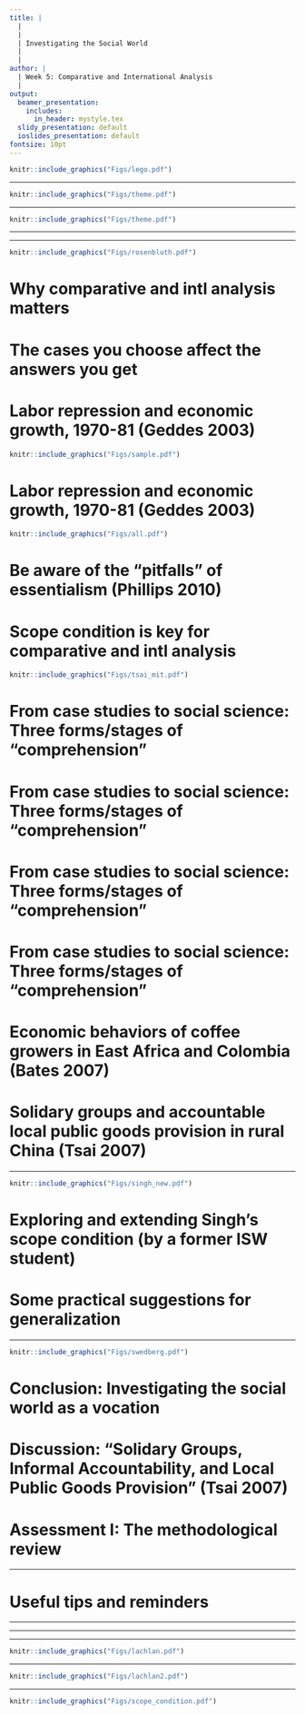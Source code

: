```yaml
---
title: |
  |
  |
  | Investigating the Social World
  |
  |
author: |
  | Week 5: Comparative and International Analysis
  |
output:
  beamer_presentation:
    includes:
      in_header: mystyle.tex
  slidy_presentation: default
  ioslides_presentation: default
fontsize: 10pt
---
```


\vspace{0.7cm}
```r
knitr::include_graphics("Figs/lego.pdf")
```
\vspace{0.5cm}
\begin{center}
Welcome back!
\end{center}

---

\vspace{0.2cm}
\begin{center}
\textbf{Part IV}
\end{center}
\vspace{0.4cm}
```r
knitr::include_graphics("Figs/theme.pdf")
```
\vspace{0.3cm}
\begin{center}
\textbf{Comparative and international analysis}
\end{center}

---

```r
knitr::include_graphics("Figs/theme.pdf")
```
\vspace{0.3cm}
\begin{center}
\small
"The image visually divides into two halves, each showcasing the unique characteristics of different cultures or countries, connected by a bridge of books, reports, and digital data streams. This bridge symbolizes the exchange of knowledge and research methods across nations. The central area, where researchers are seen collaborating, highlights the integrative nature of this field, emphasizing teamwork and the sharing of insights across borders."
\end{center}

---

\vspace{0.4cm}
\begin{itemize}
  \item Why comparative and intl analysis
  \vspace{0.7cm}
  \item Move from case studies to social science (Bates 2007; Pepinsky 2019)
  \vspace{0.7cm}
  \item Practical guides for generalization
  \vspace{0.7cm}
  \item Conclusion: Investigating the social world as a vocation
\end{itemize}

---

\vspace{0.4cm}
```r
knitr::include_graphics("Figs/rosenbluth.pdf")
```

# Why comparative and intl analysis matters

\begin{itemize}
  \item Prevent selection bias (Geddes 1990; Collier and Mahoney 1996)
  \vspace{1cm}
  \item Avoid the pitfalls of "essentialism" (Fuchs 2001; Phillips 2010)
\end{itemize}

# The cases you choose affect the answers you get

\begin{itemize}
  \item The cases you choose can be partial and prevents useful generalization
  \vspace{0.1cm}
  \begin{itemize}
    \item The cases you choose may only represent one or a small number of similar cases in the domain/universe
    \item Without identifying the domain/universe/population, it is very difficult to ascertain the nature of your cases (typical/representation OR deviant/outlier/niche) and their analytical value (Gerring 2006)
  \end{itemize}
  \vspace{0.2cm}
  \item Selecting cases on dependent variable is very likely to produce faulty inference as we jump into the conclusion that
  \vspace{0.1cm}
  \begin{itemize}
    \item any characteristic shared by the selected cases is the cause
    \item the observed pattern can be extended to cases not included in the study
  \end{itemize}
\end{itemize}

# Labor repression and economic growth, 1970-81 (Geddes 2003)

```r
knitr::include_graphics("Figs/sample.pdf")
```
\begin{center}
\small
When we only consider East Asian countries, labor repression seems to induce economic growth
\end{center}

# Labor repression and economic growth, 1970-81 (Geddes 2003)

```r
knitr::include_graphics("Figs/all.pdf")
```
\begin{center}
\small
When we consider all countries, however, there exists no clear statistical association
\end{center}

# Be aware of the "pitfalls" of essentialism (Phillips 2010)

\begin{itemize}
  \item Essentialism can take at least the following four different forms in social research (Phillips 2010)
  \vspace{0.3cm}
  \begin{itemize}
    \item \textbf{Ignoring individual agency and micro-level variation}: Attribution of certain characteristics to all observations subsumed within a particular category
    \vspace{0.1cm}
    \item \textbf{Naturalizing things that are socially and historically constructed}: Attribution to the category by itself
    \vspace{0.1cm}
    \item \textbf{Sustaining stereotype and prejudice}: Invocation of a collectivity, presuming a homogenized and unified group
    \vspace{0.1cm}
    \item \textbf{Impeding innovation by suffocating contestation}: Sanctioning deviations from the presumed collective category uncritically
  \end{itemize}
  \pause
  \vspace{0.4cm}
  \item \textbf{Discussion}: Can you think of any examples in daily life or research you have read? Is attribution to categories always a bad idea? How can we get around these potential pitfalls?
\end{itemize}

# Scope condition is key for comparative and intl analysis

```r
knitr::include_graphics("Figs/tsai_mit.pdf")
```
\vspace{0.1cm}
\begin{center}
\small
"The specification and empirical assessment of \textbf{scope conditions} are essential to building comparative political theory—theory that not only posits a causal relationship but precisely identifies -- and empirically validates -- \textbf{the conditions or contexts under which the theory holds} (\textit{Comparative Political Studies}, 2016)
\end{center}

# From case studies to social science: Three forms/stages of "comprehension"

\begincols
  \begincol{.4\textwidth}
    \begin{figure}
    \centering
    \includegraphics[scale=0.25]{Figs/bates}
    \end{figure}
  \endcol
  \begincol{.5\textwidth}
  \begin{itemize}
    \item Apprehension
    \vspace{1cm}
    \item Explanation
    \vspace{1cm}
    \item Conviction
  \end{itemize}
  \endcol
\endcols

# From case studies to social science: Three forms/stages of "comprehension"

\begin{itemize}
  \item Apprehension
  \vspace{0.1cm}
  \begin{itemize}
    \item "Immersion" (often via ethnography and participant observation) as the key foundation of learning and understanding to inform judgment and sharpen intuition
    \item The experiences in the field often provides a "bullshit meter" (or more commonly as we put, "plausibility check")
    \item The first step "comes in the field itself" before "the researcher begins to separate from the field" and moves towards "explanation"
  \end{itemize}
  \vspace{0.5cm}
  \item Explanation
  \vspace{0.5cm}
  \item Conviction
\end{itemize}

# From case studies to social science: Three forms/stages of "comprehension"

\begin{itemize}
  \item Apprehension
  \vspace{0.5cm}
  \item Explanation
  \vspace{0.1cm}
  \begin{itemize}
    \item The movement towards "explanation" involves the "recoding" of the observations and encounters in the field
    \item Explanation establishes \textbf{the} lines of logic to link causes and consequences; the \textbf{thick} description provides the underpinnings for the exercise of abstraction and theory-building
    \item While \textbf{interpretation} aims to provide "a" meaning of the descriptions, \textbf{explanation} seeks to provide a logical link that render the outcome of interest necessary or inevitable
  \end{itemize}
  \vspace{0.5cm}
  \item Conviction
\end{itemize}

# From case studies to social science: Three forms/stages of "comprehension"

\begin{itemize}
  \item Apprehension
  \vspace{0.5cm}
  \item Explanation
  \vspace{0.5cm}
  \item Conviction
  \vspace{0.1cm}
  \begin{itemize}
    \item A stage to accord credence or find \textbf{confirmation} to our account
    \item Seeking "conviction" so as to yield outcomes consistent with the data and, in particular, \textbf{data other than that from which it was first derived}
    \item Moving out the sample to large-N analysis as the final road to conviction
  \end{itemize}
\end{itemize}

# Economic behaviors of coffee growers in East Africa and Colombia (Bates 2007)

\begin{itemize}
  \item Use the field to search for potentially testable and generalizable insight (through ethnography)
  \vspace{0.1cm}
  \begin{itemize}
    \item The behavior of the coffee growers represented a choice by rational actor under varying institutional environment
    \item Be cautious about the temptation of using culture to explain the consequences
  \end{itemize}
  \vspace{0.2cm}
  \item Scope through the initial cases for plausibility check and theory building (through archival research and interviews)
  \vspace{0.2cm}
  \item Pave the road to conviction with small-N and large-N evidence
  \vspace{0.1cm}
  \begin{itemize}
    \item Test the proposed logic in comparable new cases in Latin America, especially Colombia
    \item Test the proposed logic with large-N (muiltivariate) regression (all African countries between 1970-95)
  \end{itemize}
\end{itemize}

# Solidary groups and accountable local public goods provision in rural China (Tsai 2007)

\begin{itemize}
  \item Two months of \textbf{preliminary research} in seven provinces, followed by
  \vspace{0.1cm}
  \begin{itemize}
    \item eight months of \textbf{in-depth fieldwork} in Fujian
    \item detailed \textbf{case studies} on selected provinces, which reflect different levels of economic development, as well as regional differences in terrain, institutional history and social organization between north and South China
  \end{itemize}
  \vspace{0.4cm}
  \item Designed \textbf{surveys} to cover 300$+$ villages, carefully sampled from the selected provinces with assistance from local official partners and/or research assistants (mostly students)
\end{itemize}

---

\vspace{0.2cm}
```r
knitr::include_graphics("Figs/singh_new.pdf")
```
\vspace{0.3cm}
\pause
\begin{center}
Can Singh's theoretical insights to other cases? What cases? How do we make sure the new cases are comparable to Singh's choice in the article?
\end{center}

# Exploring and extending Singh's scope condition (by a former ISW student)

\begin{itemize}
\small
  \item "It could be argued the \textbf{destabilisation of racialised identities within an ethnically diverse locality such as the gym may bear relevance in similar convivial sporting localities, in super-diverse, Global North cities}, with similar political conditions to London."
  \pause
  \vspace{0.2cm}
  \item "An alternative case to increase the scope condition of similar research to other contexts might be supplementary use of \textbf{quantitative methods, such as questionnaires measuring gym members' racial or gender identity salience in the gym compared to other locations, and statistical analysis of differences to serve as a replicable tool in different contexts}."
  \pause
  \vspace{0.2cm}
  \item "However, \textbf{this would signify an entirely different study}. Generalisations about this article's findings would require de-contextualisation, which is antithetical to the context-specific, complex qualitative methodological design and constructivist approach of Singh's research."
\end{itemize}

# Some practical suggestions for generalization

\begin{itemize}
\small
  \item A researcher can be driven by the general question rather than the case
  \vspace{0.2cm}
  \item If possible, think outside the box by formulating the research questions within and outside the given case (i.e., de-contextualization)
  \vspace{0.2cm}
  \item Define the \textbf{scope condition} carefully and explicitly -- that is, what are the comparable cases out there and why? Where does the case of interest come from?
  \vspace{0.2cm}
  \item Be careful with any cultural explanations as they may create some issues (e.g., reverse causality; circularity and tautology; loss of agency)
  \vspace{0.2cm}
  \item Do not force generalization when it is not the main objective of your research; be transparent and do not mislead yourself and your audiences
\end{itemize}

---

\vspace{0.2cm}
```r
knitr::include_graphics("Figs/swedberg.pdf")
```
\vspace{0.3cm}
\begin{center}
\small
"Abstractions are used in all the sciences, and the capacity to make abstractions is a very useful tool when you theorize. It is also often helpful to go between different levels of abstraction, such as high, medium, and low. An abstraction is created in three steps: \textbf{You single out some phenomenon of interest}; \textbf{you cut it out and isolate it from its surroundings}; and \textbf{you remove various parts from it, so it will come out more clearly}."
\end{center}

# Conclusion: Investigating the social world as a vocation

\begin{itemize}
\small
  \item ISW is a special module, reflecting on the production of "valid" knowledge about the social world
  \begin{itemize}
    \item Know what you do and how to explain the objectives of your scholarly inquiry;
    \item Know how to tell the differences between different objectives and engage other researchers' work constructively and effectively
  \end{itemize}
  \vspace{0.1cm}
  \item Social research involves a series of careful thinking about epistemology, theory-building, and methodology (hence theory-empirics alignment)
  \begin{itemize}
    \item \textbf{Reveal nuances of the real world}: constructivism; theory as approach; interpretation; qualitative; inductive/abductive
    \item \textbf{Search for the "ultimate" truth}: positivism; theory as paradigm; explanation; quantitative; deductive
  \end{itemize}
  \vspace{0.1cm}
  \item Exceptions always exist and boundaries are constantly being contested and redefined
\end{itemize}

# Discussion: "Solidary Groups, Informal Accountability, and Local Public Goods Provision" (Tsai 2007)

\begin{itemize}
  \item What is the main research question? What is the scope condition?
  \vspace{0.7cm}
  \item Can you summarize her main theoretical argument? Can/should culture serve as the alternative explanation?
  \vspace{0.7cm}
  \item Are the findings significant and/or valid? Can you come up with another research project to extend this line of inquiry?
\end{itemize}

# Assessment I: The methodological review

\begin{itemize}
\small
  \item You are going to examine a published peer-reviewed article (we have provided 9 articles for you to choose from)
  \vspace{0.12cm}
  \item You are going to answer \textbf{three} questions and write up to \textbf{500 words} for each question
  \vspace{0.12cm}
  \item No outside/additional research is needed; you will not need any citations; you will not need to quote anything in your response
  \vspace{0.12cm}
  \item \textbf{It is not a test} -- there is no rubric, and feel free to surprise us, but you will be evaluated based on \textbf{the quality of your responses}
  \vspace{0.12cm}
  \item You can come to my office hours to discuss your questions and/or your preliminary responses with me; the goal is not to give you a mark before the deadline but to clear any conceptual confusion
  \vspace{0.12cm}
  \item The assignment is due \textbf{12pm (midday) on 29 March 2024}; attach your review with the cover sheet and name your file with your student ID number (e.g., 12345678.docx OR 12345678.pdf)
\end{itemize}

---

\begin{itemize} 
  \item What is the main research question of this article? State the research question in your own words and discuss the methods used by the author(s). What is the underlying epistemological stance(s)? Explain.
  \vspace{0.6cm}
  \item In your own words, provide the key theoretical claim(s) of this article. Identify and discuss the nature of these claims, as well as how the author(s) aligns theory with empirics.
  \vspace{0.6cm}
  \item Does this paper make any original and/or significant contributions? Discuss. Also, can/should the authors extend their research to a different case? If yes, what is the scope condition? What would be a possible case choice using this condition?
\end{itemize}

# Useful tips and reminders

\begin{itemize}
  \item Read the instructions carefully and follow them
  \vspace{0.2cm}
  \item Make sure to fully develop your arguments and explanations -- for instance, do not simply lay down a statement or proposition without any substantiation
  \vspace{0.2cm}
  \item Use the concepts we have discussed and the information provided in the article to answer the questions
  \vspace{0.2cm}
  \item Be careful with the use of any adjectives or adverbs (e.g., unique; comprehensive)
\end{itemize}

---

\begin{itemize}
  \item \textbf{Writing Style and Clarity}: This theme received the most emphasis. Comments focused on the need for succinctness, clarity, and appropriate academic writing style, indicating that improving clarity and conciseness in writing was a frequent suggestion
  \vspace{0.5cm}
  \item \textbf{Structure and Coherence}: Many submissions have issues with the overall structure and logical flow of the responses. The feedback suggests a need for better organization and coherence in presenting arguments and analysis
  \vspace{0.5cm}
  \item \textbf{Analytical Depth and Application of Concepts}: This theme points to the need for deeper analytical engagement with the material and a better application of theoretical concepts in the analysis. It suggests that responses often lacked depth or did not adequately apply class concepts to the articles being reviewed
\end{itemize}

---

\vspace{0.3cm}
\begincols
  \begincol{.4\textwidth}
    \vspace{0.4cm}
    \begin{figure}
    \centering
    \includegraphics[scale=0.3]{Figs/laitin}
    \end{figure}
    \vspace{0.2cm}
    \begin{center}
    \textbf{David D. Laitin} (Stanford)
    \end{center}
  \endcol
  \begincol{.5\textwidth}
  \begin{small}
  \begin{itemize}
    \item \textit{Why Muslim Integration Fails in \textbf{Christian-Heritage Societies}} (Cambridge: Harvard University Press, 2016) with Claire Adida and Marie-Anne Valfort
    \vspace{0.2cm}
    \item \textit{Identity in Formation: the \textbf{Russian-speaking} Populations in the Near Abroad} (Oxford: Oxford University Press, 2007)
    \vspace{0.2cm}
    \item \textit{Nations, States and Violence} (Ithaca: Cornell University Press, 1998)
    \vspace{0.2cm}
    \item \textit{Language Repertoires and State Construction in \textbf{Africa}} (Cambridge: Cambridge University Press, 1992)
  \end{itemize}
  \end{small}
  \endcol
\endcols

---

\vspace{0.4cm}
```r
knitr::include_graphics("Figs/lachlan.pdf")
```

---

\vspace{0.4cm}
```r
knitr::include_graphics("Figs/lachlan2.pdf")
```

---

\vspace{0.4cm}
```r
knitr::include_graphics("Figs/scope_condition.pdf")
```
\vspace{0.4cm}
\begin{center}
\url{https://www.scopeconditionspodcast.com/}
\end{center}